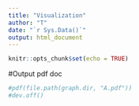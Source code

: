 ```yaml
---
title: "Visualization"
author: "T"
date: "`r Sys.Data()`"
output: html_document
---
```


```r
knitr::opts_chunk$set(echo = TRUE)
```

#Output pdf doc
```r
#pdf(file.path(graph.dir, "A.pdf"))
#dev.off()

```

